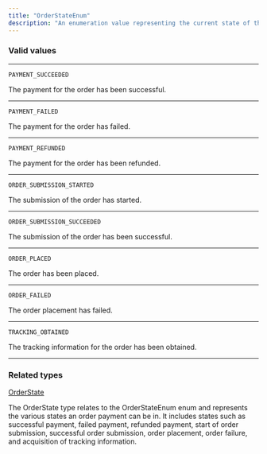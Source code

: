 ```yaml
---
title: "OrderStateEnum"
description: "An enumeration value representing the current state of the order."
---
```


### Valid values

---

`PAYMENT_SUCCEEDED`

The payment for the order has been successful.

---

`PAYMENT_FAILED`

The payment for the order has failed.

---

`PAYMENT_REFUNDED`

The payment for the order has been refunded.

---

`ORDER_SUBMISSION_STARTED`

The submission of the order has started.

---

`ORDER_SUBMISSION_SUCCEEDED`

The submission of the order has been successful.

---

`ORDER_PLACED`

The order has been placed.

---

`ORDER_FAILED`

The order placement has failed.

---

`TRACKING_OBTAINED`

The tracking information for the order has been obtained.

---

### Related types

[OrderState](/api-reference/orderstate)

The OrderState type relates to the OrderStateEnum enum and represents the various states an order payment can be in. It includes states such as successful payment, failed payment, refunded payment, start of order submission, successful order submission, order placement, order failure, and acquisition of tracking information.